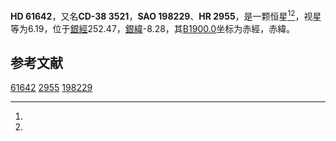 {{Starbox begin
| name = HD 61642
}}
{{Starbox observe
| epoch = [[J2000.0|J2000.0]]
| constell = {{星座名待查}}<ref name=SIMBAD>{{cite web
 | url=http://simbad.u-strasbg.fr/simbad/sim-id?Ident=HR+2955
 | title=Pulsating variable Star
 | publisher=Centre de Données astronomiques de Strasbourg
 | work=SIMBAD
 | accessdate=2012-07-13
 | archive-date=2016-03-17
 | archive-url=https://web.archive.org/web/20160317193329/http://simbad.u-strasbg.fr/simbad/sim-id?Ident=HR+2955
 | dead-url=no
 }}</ref><ref name=DATA>{{cite web
 | url=http://vizier.u-strasbg.fr/viz-bin/VizieR-5?-out.add=.&-source=5050&-corr=PK=HR&-out.max=9999&HR=2955
 | title=VizieR Detailed Page
 | accessdate=2012-07-13
 | archive-date=2019-02-16
 | archive-url=https://web.archive.org/web/20190216115137/http://vizier.u-strasbg.fr/viz-bin/VizieR-5?-out.add=.&-source=5050&-corr=PK=HR&-out.max=9999&HR=2955
 | dead-url=no
 }}</ref>
| 星官 = 
| ra = {{RA|7|38|32.6}}<ref name=SIMBAD /><ref name=DATA />
| dec = {{DEC|-38|46|52}}<ref name=SIMBAD /><ref name=DATA />
| appmag_v = 6.19<ref name=SIMBAD /><ref name=DATA />
}}
{{Starbox character
| class = G8III<ref name=SIMBAD /><ref name=DATA />
| b-v = 1.02<ref name=SIMBAD /><ref name=DATA />
| u-b = 0.77<ref name=SIMBAD /><ref name=DATA />
| r-i = <ref name=SIMBAD /><ref name=DATA />
| variable = 
}}
{{Starbox astrometry
| radial_v = 0.77
| prop_mo_ra = 26
| parallax = 
| p_error = 
}}
{{Starbox catalog
| names =CD-38 3521，[[SAO星表|SAO]] 198229，[[HD星表|HD]] 61642，[[HR星表|HR]] 2955}}
{{Starbox reference |Simbad=HR+2955}}
{{Starbox end}}

'''HD 61642'''，又名'''CD-38 3521'''，'''SAO 198229'''、'''HR 2955'''，是一颗恒星<ref name=SIMBAD /><ref name=DATA />，视星等为6.19，位于[[銀道座標系|銀經]]252.47，[[銀道座標系|銀緯]]-8.28，其[[B1900.0|B1900.0]]坐标为赤經{{RA|7|35|2.5}}，赤緯{{DEC|-38|-8.28|8}}。

== 参考文献 ==
{{reflist}}

{{star-stub}}

[[Category:HD和HDE天體|61642]]
[[Category:HR天體|2955]]
[[Category:SAO天體|198229]]